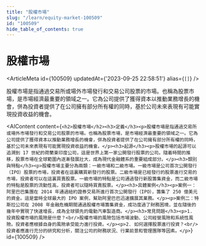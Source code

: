```yaml
---
title: "股權市場"
slug: "/learn/equity-market-100509"
id: "100509"
hide_table_of_contents: true
---
```



# 股權市場

<ArticleMeta id={100509} updatedAt={'2023-09-25 22:58:51'} alias={`[]`} />
<div className='border-solid border-b border-t-0 my-4 border-[var(--ifm-color-gray-300)]' />

股權市場是指通過交易所或場外市場發行和交易公司股票的市場。也稱為股票市場，是市場經濟最重要的領域之一。它為公司提供了獲得資本以推動業務增長的機會，併為投資者提供了在公司擁有部分所有權的同時，基於公司未來表現有可能實現投資收益的機會。

<AIContent content={`<h2>股權市場</h2><h3>定義</h3><p>股權市場是指通過交易所或場外市場發行和交易公司股票的市場。也稱為股票市場，是市場經濟最重要的領域之一。它為公司提供了獲得資本以推動業務增長的機會，併為投資者提供了在公司擁有部分所有權的同時，基於公司未來表現有可能實現投資收益的機會。</p><h3>起源</h3><p>股權市場的起源可以追溯到 17 世紀的荷蘭東印度公司，這是世界上第一家公開發行股票的公司。隨着時間的推移，股票市場在全球範圍內逐漸發展壯大，成為現代金融體系的重要組成部分。</p><h3>類別與特點</h3><p>股權市場主要分為兩類：一級市場和二級市場。一級市場是公司首次公開發行（IPO）股票的市場，投資者在這裏購買新發行的股票。二級市場是已經發行的股票進行交易的市場，投資者可以在這裏買賣股票。一級市場的特點是公司通過發行新股籌集資金，而二級市場的特點是股票的流動性高，投資者可以隨時買賣股票。</p><h3>具體案例</h3><p>案例一：阿里巴巴集團在 2014 年通過紐約證券交易所進行首次公開發行（IPO），籌集了 250 億美元的資金。這是當時全球最大的 IPO 案例，幫助阿里巴巴迅速擴展其業務。</p><p>案例二：特斯拉公司在 2008 年金融危機期間通過股權市場籌集資金，成功度過了財務困境，並在隨後的幾年中實現了快速增長，成為全球領先的電動汽車製造商。</p><h3>常見問題</h3><p>1. 投資股權市場的風險是什麼？<br/>股權市場的風險包括市場波動、公司經營風險和系統性風險。投資者應根據自身的風險承受能力進行投資。</p><p>2. 如何選擇股票進行投資？<br/>投資者應進行充分的研究和分析，關注公司的財務狀況、行業前景和管理團隊等因素。</p>`} id={100509} />
